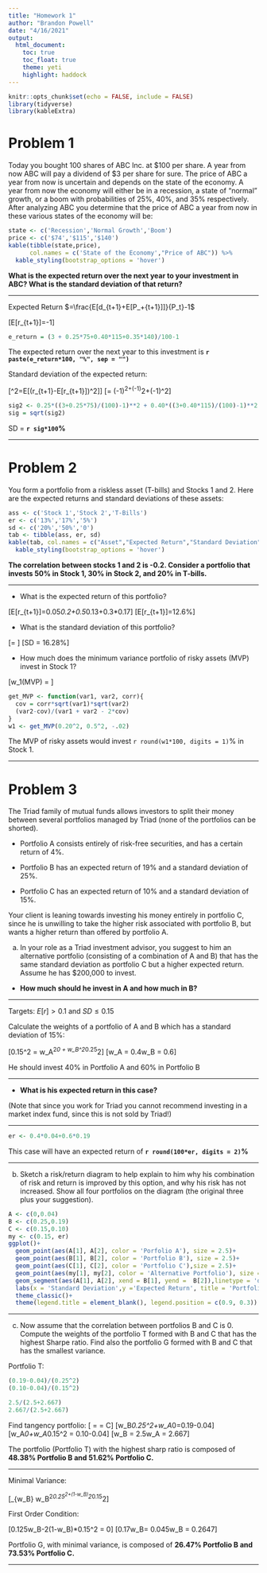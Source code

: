 ```yaml
---
title: "Homework 1"
author: "Brandon Powell"
date: "4/16/2021"
output: 
  html_document:
    toc: true 
    toc_float: true
    theme: yeti
    highlight: haddock
---
```


```r
knitr::opts_chunk$set(echo = FALSE, include = FALSE)
library(tidyverse)
library(kableExtra)
```

# Problem 1
Today you bought 100 shares of ABC Inc. at \$100 per share. A year from now ABC will pay a dividend of \$3 per share for sure. The price of ABC a year from now is uncertain and depends on the state of the economy. A year from now the economy will either be in a recession, a state of “normal” growth, or a boom with probabilities of 25%, 40%, and 35% respectively. After analyzing ABC you determine that the price of ABC a year from now in these various states of the economy will be:

```r
state <- c('Recession','Normal Growth','Boom')
price <- c('$74','$115','$140')
kable(tibble(state,price), 
      col.names = c('State of the Economy',"Price of ABC")) %>%
  kable_styling(bootstrap_options = 'hover')
```

**What is the expected return over the next year to your investment in ABC? What is the standard deviation of that return?**

***

Expected Return $=\frac{E[d_{t+1}+E[P_+{t+1}]]}{P_t}-1$

\[E[r_{t+1}]=\frac{100\times3+(0.25*75+0.40*115+0.35*140)}{100}-1\]

```r
e_return = (3 + 0.25*75+0.40*115+0.35*140)/100-1
```

The expected return over the next year to this investment is <b>`r paste(e_return*100, "%", sep = "")`</b>

Standard deviation of the expected return:

\[\sigma^2=E[(r_{t+1}-E[r_{t+1}])^2]\]
\[\quad= (\frac{3+0.25*75}{100}-1)^2+(\frac{3+0.40*115}{100}-1)^2+(\frac{3+00.35*140}{100}-1)^2\]

```r
sig2 <- 0.25*((3+0.25*75)/(100)-1)**2 + 0.40*((3+0.40*115)/(100)-1)**2 +0.35*((3+00.35*140)/(100)-1)**2
sig = sqrt(sig2)
```

SD = <b>`r sig*100`%</b>

***

# Problem 2

You form a portfolio from a riskless asset (T-bills) and Stocks 1 and 2. Here are the expected returns and standard deviations of these assets:

```r
ass <- c('Stock 1','Stock 2','T-Bills')
er <- c('13%','17%','5%')
sd <- c('20%','50%','0')
tab <- tibble(ass, er, sd)
kable(tab, col.names = c("Asset","Expected Return","Standard Deviation")) %>%
  kable_styling(bootstrap_options = 'hover')
```


**The correlation between stocks 1 and 2 is -0.2. Consider a portfolio that invests 50% in Stock 1, 30% in Stock 2, and 20% in T-bills.**

***

* What is the expected return of this portfolio?

\[E[r_{t+1}]=0.05*0.2+0.5*0.13+0.3*0.17\]
\[E[r_{t+1}]=12.6\%\]

* What is the standard deviation of this portfolio?

\[\sigma = \sqrt{0.5^2*0.2^2+0.3^2*0.5^2+0.2^2*0+(2*0.5*0.3(-0.2)0.2*0.5)}\]
\[SD = 16.28\%\]

* How much does the minimum variance portfolio of risky assets (MVP) invest in Stock 1?

\[w_1(MVP) = \frac{\sigma_2^2-\sigma_{1,2}}{\sigma_1^2+\sigma_2^2-2\sigma_{1,2}}\]

```r
get_MVP <- function(var1, var2, corr){
  cov = corr*sqrt(var1)*sqrt(var2)
  (var2-cov)/(var1 + var2 - 2*cov)
}
w1 <- get_MVP(0.20^2, 0.5^2, -.02)
```

  The MVP of risky assets would invest `r round(w1*100, digits = 1)`% in Stock 1.

***

# Problem 3
The Triad family of mutual funds allows investors to split their money between several portfolios managed by Triad (none of the portfolios can be shorted).

* Portfolio A consists entirely of risk-free securities, and has a certain return of 4%. 

* Portfolio B has an expected return of 19% and a standard deviation of 25%.

* Portfolio C has an expected return of 10% and a standard deviation of 15%.

Your client is leaning towards investing his money entirely in portfolio C, since he is unwilling to take the higher risk associated with portfolio B, but wants a higher return than offered by portfolio A.

  (a) In your role as a Triad investment advisor, you suggest to him an alternative portfolio (consisting of a combination of A and B) that has the same standard deviation as portfolio C but a higher expected return. Assume he has $200,000 to invest.
  * **How much should he invest in A and how much in B?**

***

  Targets: $E[r]>0.1$ and $SD \leq 0.15$
  
  Calculate the weights of a portfolio of A and B which has a standard deviation of 15%:
  
  \[0.15^2 = w_A^2*0 + w_B^2*0.25^2\]
  \[w_A = 0.4\quad w_B = 0.6\]
  
  He should invest 40% in Portfolio A and 60% in Portfolio B

***

  * **What is his expected return in this case?**

(Note that since you work for Triad you cannot recommend investing in a market index fund, since this is not sold by Triad!)
  
***

```r
er <- 0.4*0.04+0.6*0.19
```

  This case will have an expected return of **`r round(100*er, digits = 2)`%**

***
  
  (b) Sketch a risk/return diagram to help explain to him why his combination of risk and return is improved by this option, and why his risk has not increased. Show all four portfolios on the diagram (the original three plus your suggestion).

```r
A <- c(0,0.04)
B <- c(0.25,0.19)
C <- c(0.15,0.10)
my <- c(0.15, er)
ggplot()+
  geom_point(aes(A[1], A[2], color = 'Porfolio A'), size = 2.5)+
  geom_point(aes(B[1], B[2], color = 'Portfolio B'), size = 2.5)+
  geom_point(aes(C[1], C[2], color = 'Portfolio C'),size = 2.5)+
  geom_point(aes(my[1], my[2], color = 'Alternative Portfolio'), size = 2.5)+
  geom_segment(aes(A[1], A[2], xend = B[1], yend =  B[2]),linetype = 'dashed', alpha = 0.3)+
  labs(x = 'Standard Deviation',y ='Expected Return', title = 'Portfolio Risk/Return')+
  theme_classic()+
  theme(legend.title = element_blank(), legend.position = c(0.9, 0.3))
```


***
  (c) Now assume that the correlation between portfolios B and C is 0. Compute the weights of the portfolio T formed with B and C that has the highest Sharpe ratio. Find also the portfolio G formed with B and C that has the smallest variance.

Portfolio T:

```r
(0.19-0.04)/(0.25^2)
(0.10-0.04)/(0.15^2)

2.5/(2.5+2.667)
2.667/(2.5+2.667)
```

Find tangency portfolio:
\[\frac{MB}{MC} = \frac{E[\tilde r_i]-r_f}{w_B\sigma_{p,B}+w_C\sigma_{p,C}}= C\]
\[w_B*0.25^2+w_A*0=0.19-0.04\]
\[w_A*0+w_A*0.15^2 = 0.10-0.04\]
\[w_B = 2.5\quad w_A = 2.667\]

The portfolio (Portfolio T) with the highest sharp ratio is composed of **48.38% Portfolio B and 51.62% Portfolio C.**

***

Minimal Variance:

\[\min_{w_B} w_B^2*0.25^2+(1-w_B)^2*0.15^2\]

First Order Condition:

\[0.125w_B-2(1-w_B)*0.15^2 = 0\]
\[0.17w_B= 0.045\quad\Rightarrow\quad w_B = 0.2647\]

Portfolio G, with minimal variance, is composed of **26.47% Portfolio B and 73.53% Portfolio C.**

***




